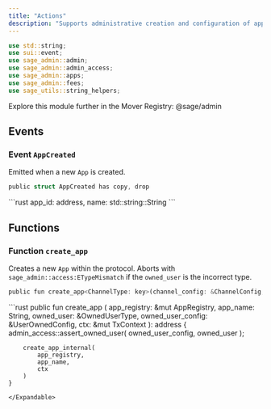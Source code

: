 ```yaml
---
title: "Actions"
description: "Supports administrative creation and configuration of apps, royalties management, reward toggling, and logs relevant events."
---
```


```rust
use std::string;
use sui::event;
use sage_admin::admin;
use sage_admin::admin_access;
use sage_admin::apps;
use sage_admin::fees;
use sage_utils::string_helpers;
```

<Tip>
  Explore this module further in the Mover Registry: @sage/admin
</Tip>

## Events

### Event `AppCreated`

Emitted when a new `App` is created.

```rust
public struct AppCreated has copy, drop
```

<Expandable title="Fields">
  ```rust
    app_id: address,
    name: std::string::String
  ```
</Expandable>

## Functions

### Function `create_app`

Creates a new `App` within the protocol. Aborts with `sage_admin::access:ETypeMismatch` if the `owned_user` is the incorrect type.

```rust
public fun create_app<ChannelType: key>(channel_config: &ChannelConfig, channel: &ChannelType)
```

<Expandable title="Implementation">
  ```rust
    public fun create_app<OwnedUserType: key> (
        app_registry: &mut AppRegistry,
        app_name: String,
        owned_user: &OwnedUserType,
        owned_user_config: &UserOwnedConfig,
        ctx: &mut TxContext
    ): address {
        admin_access::assert_owned_user<OwnedUserType>(
            owned_user_config,
            owned_user
        );
  
        create_app_internal(
            app_registry,
            app_name,
            ctx
        )
    }
  ```
</Expandable>
